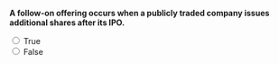 ::: {.question-block}

**A follow-on offering occurs when a publicly traded company issues additional shares after its IPO.**

<form>
  <input type="radio" name="q31" value="T" onclick="checkAnswer('q31','T')"> True<br>
  <input type="radio" name="q31" value="F" onclick="checkAnswer('q31','T')"> False<br>
</form>

<div id="feedback-q31" class="feedback" data-status="" style="display:none;">
  The sentence is TRUE: Follow-ons come after the IPO.
</div>

:::
